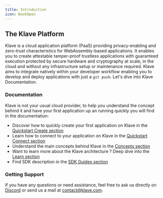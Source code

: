 ```yaml
---
title: Introduction
icon: BookOpen
---
```


## The Klave Platform

Klave is a cloud application platform (PaaS) providing privacy-enabling and zero-trust characteristics for WebAssembly-based applications.
It enables you to create attestable tamper-proof trustless applications with guaranteed execution protected by secure hardware and cryptography at scale, in the cloud and without any infrastructure setup or maintenance required.
Klave aims to integrate natively within your developer workflow enabling you to develop and deploy applications with just a `git push`. Let's dive into Klave Documentation.

### Documentation

Klave is not your usual cloud provider, to help you understand the concept behind it and have your first application up an running quickly you will find in the documentation:

-   Discover how to quickly create your first application on Klave in the [Quickstart Create section](/quickstart/create)
-   Learn how to connect to your application on Klave in the [Quickstart Connect section](/quickstart/connect)
-   Understand the main concepts behind Klave in the [Concepts section](/trustless-pass)
-   Want to learn more about the Klave architecture ? Deep dive into the [Learn section](/architecture)
-   Find SDK description in the [SDK Guides section](/sdk/latest/create-query-transaction)

### Getting Support

If you have any questions or need assistance, feel free to ask us directly on [Discord](https://discord.gg/9f5qKq8aUy) or send us a mail at contact@klave.com.
